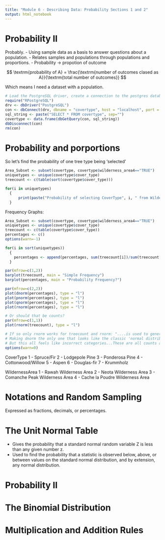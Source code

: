 ```yaml
---
title: "Module 6 - Describing Data: Probability Sections 1 and 2"
output: html_notebook
---
```


# Probability II
Probably.
-   Using sample data as a basis to answer questions about a population.
-   Relates samples and populations through populations and proportions.
-   Probability -\> propotion of outcome

$$
\textrm{probability of A} = \frac{\textrm{number of outcomes clased as A}}{\textrm{total number of outcomes}}
$$

Which means I need a dataset with a population.
```r
# Load the PostgreSQL driver, create a connection to the postgres database
require("RPostgreSQL")
drv <- dbDriver("PostgreSQL")
con <- dbConnect(drv, dbname = "covertype", host = "localhost", port = 5432, user = "ruser", password = "ruser")
sql_string <- paste("SELECT * FROM covertype", sep="")
covertype <- data.frame(dbGetQuery(con, sql_string))
dbDisconnect(con)
rm(con)
```

# Probability and porportions

So let's find the probability of one tree type being 'selected'
```r
Area_Subset <- subset(covertype, covertype$wilderness_area4=="TRUE")
uniquetypes <- unique(covertype$cover_type)
treecount <- c(table(sort(covertype$cover_type)))

for(i in uniquetypes)
  {
      print(paste("Probability of selecting CoverType", i, " from Wilderness_Area4 is: ", (sum(treecount[i])/sum(treecount[1:7]))*100, sep=""))
  }
```

Frequency Graphs:
```r
Area_Subset <- subset(covertype, covertype$wilderness_area4=="TRUE")
uniquetypes <- unique(covertype$cover_type)
treecount <- c(table(covertype$cover_type))
percentages <- c()
options(warn=-1)

for(i in sort(uniquetypes))
  {
    percentages <- append(percentages, sum(treecount[i])/sum(treecount[1:7])*100)
  }

par(mfrow=c(1,2))
barplot(treecount, main = "Simple Frequency")
barplot(percentages, main = "Probability Frequency?")

par(mfrow=c(2,2))
plot(dnorm(percentages), type = "l")
plot(pnorm(percentages), type = "l")
plot(qnorm(percentages), type = "l")
plot(rnorm(percentages), type = "l")

# Or should that be counts?
par(mfrow=c(1,1))
plot(rnorm(treecount), type = "l")

# If so only rnorm works for treecount and rnorm: "....is used to generate random numbers whose distribution is normal. It takes the sample size as input and generates that many random numbers. We draw a histogram to show the distribution of the generated numbers...."
# Making dnorm the only one that looks like the classic 'normal distribution'.
# But this all feels like incorrect categories...These are all counts and not values. What's the standard deviation for "yes" or "no"? That doesn't seem right. 
options(warn=0)
``` 
CoverType
1 - Spruce/Fir
2 - Lodgepole Pine
3 - Ponderosa Pine
4 - Cottonwood/Willow
5 - Aspen
6 - Douglas-fir
7 - Krummholz

WildernessArea
1 - Rawah Wilderness Area
2 - Neota Wilderness Area
3 - Comanche Peak Wilderness Area
4 - Cache la Poudre Wilderness Area

# Notations and Random Sampling
  Expressed as fractions, decimals, or percentages. 

# The Unit Normal Table
  - Gives the probability that a standard normal random variable Z is less than any given number z. 
  - Used to find the probability that a statistic is observed below, above, or between values on the standard normal distribution, and by extension, any normal distribution.
    
# Probability II
    
# The Binomial Distribution

# Multiplication and Addition Rules


